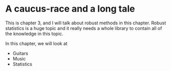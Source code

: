 # A caucus-race and a long tale

This is chapter 3, and I will talk about robust methods in this chapter. Robust statistics is a huge topic and it really needs a whole library to contain all of the knowledge in this topic. 


In this chapter, we will look at 

- Guitars
- Music
- Statistics


<p style="font-size:15px; color: black; text-align:left; line-height: 2; margin-left: -20; margin-right: -20;"> 
</p>